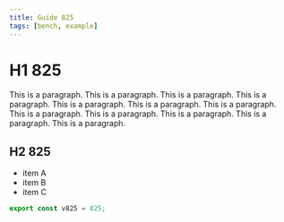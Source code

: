 ```yaml
---
title: Guide 825
tags: [bench, example]
---
```


# H1 825

This is a paragraph. This is a paragraph. This is a paragraph. This is a paragraph. This is a paragraph. This is a paragraph. This is a paragraph. This is a paragraph. This is a paragraph. This is a paragraph. This is a paragraph. This is a paragraph. 

## H2 825

- item A
- item B
- item C

```ts
export const v825 = 825;
```